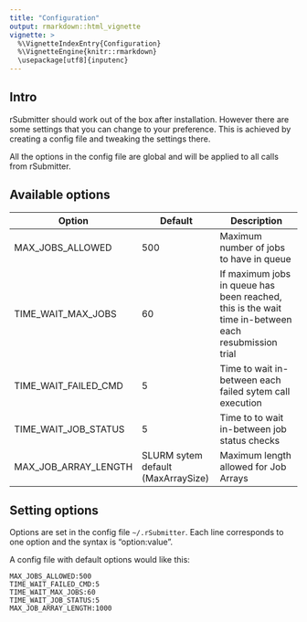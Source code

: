 ```yaml
---
title: "Configuration"
output: rmarkdown::html_vignette
vignette: >
  %\VignetteIndexEntry{Configuration}
  %\VignetteEngine{knitr::rmarkdown}
  \usepackage[utf8]{inputenc}
---
```


## Intro
rSubmitter should work out of the box after installation. However there are some settings that you can change to your preference. This is achieved by creating a config file and tweaking the settings there. 

All the options in the config file are global and will be applied to all calls from rSubmitter.


## Available options

Option | Default | Description
------ | ------- | -----------
MAX_JOBS_ALLOWED | 500 | Maximum number of jobs to have in queue
TIME_WAIT_MAX_JOBS | 60 | If maximum jobs in queue has been reached, this is the wait time in-between each resubmission trial
TIME_WAIT_FAILED_CMD | 5 | Time to wait in-between each failed sytem call execution
TIME_WAIT_JOB_STATUS | 5 | Time to to wait in-between job status checks
MAX_JOB_ARRAY_LENGTH | SLURM sytem default (MaxArraySize) | Maximum length allowed for Job Arrays


## Setting options
Options are set in the config file `~/.rSubmitter`. 
Each line corresponds to one option and the syntax is "option:value".

A config file with default options would like this:
```
MAX_JOBS_ALLOWED:500
TIME_WAIT_FAILED_CMD:5
TIME_WAIT_MAX_JOBS:60
TIME_WAIT_JOB_STATUS:5
MAX_JOB_ARRAY_LENGTH:1000
```

